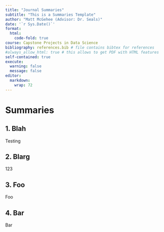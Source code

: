 ```yaml
---
title: "Journal Summaries"
subtitle: "This is a Summaries Template"
author: "Matt McGehee (Advisor: Dr. Seals)"
date: '`r Sys.Date()`'
format:
  html:
    code-fold: true
course: Capstone Projects in Data Science
bibliography: references.bib # file contains bibtex for references
#always_allow_html: true # this allows to get PDF with HTML features
self-contained: true
execute: 
  warning: false
  message: false
editor: 
  markdown: 
    wrap: 72
---
```


# Summaries

## 1. Blah

Testing

## 2. Blarg

123

## 3. Foo

Foo

## 4. Bar

Bar